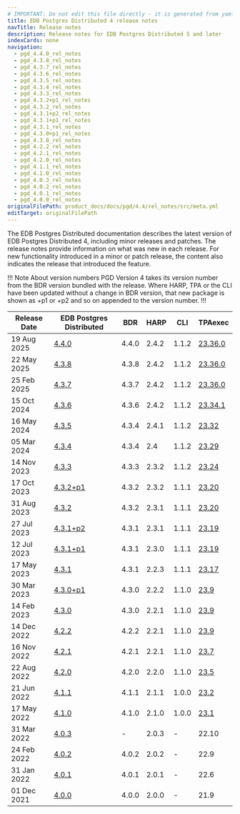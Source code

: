 ```yaml
---
# IMPORTANT: Do not edit this file directly - it is generated from yaml source.
title: EDB Postgres Distributed 4 release notes
navTitle: Release notes
description: Release notes for EDB Postgres Distributed 5 and later
indexCards: none
navigation:
  - pgd_4.4.0_rel_notes
  - pgd_4.3.8_rel_notes
  - pgd_4.3.7_rel_notes
  - pgd_4.3.6_rel_notes
  - pgd_4.3.5_rel_notes
  - pgd_4.3.4_rel_notes
  - pgd_4.3.3_rel_notes
  - pgd_4.3.2+p1_rel_notes
  - pgd_4.3.2_rel_notes
  - pgd_4.3.1+p2_rel_notes
  - pgd_4.3.1+p1_rel_notes
  - pgd_4.3.1_rel_notes
  - pgd_4.3.0+p1_rel_notes
  - pgd_4.3.0_rel_notes
  - pgd_4.2.2_rel_notes
  - pgd_4.2.1_rel_notes
  - pgd_4.2.0_rel_notes
  - pgd_4.1.1_rel_notes
  - pgd_4.1.0_rel_notes
  - pgd_4.0.3_rel_notes
  - pgd_4.0.2_rel_notes
  - pgd_4.0.1_rel_notes
  - pgd_4.0.0_rel_notes
originalFilePath: product_docs/docs/pgd/4.4/rel_notes/src/meta.yml
editTarget: originalFilePath
---
```



The EDB Postgres Distributed documentation describes the latest version of EDB Postgres Distributed 4, including minor releases and patches. The release notes provide information on what was new in each release. For new functionality introduced in a minor or patch release, the content also indicates the release that introduced the feature.

!!! Note About version numbers
PGD Version 4 takes its version number from the BDR version bundled with the release. Where HARP, TPA or the CLI have been updated without a change in BDR version, that new package is shown as +p1 or +p2 and so on appended to the version number.
!!!


| Release Date | EDB Postgres Distributed | BDR | HARP | CLI | TPAexec |
|---|---|---|---|---|---|
| 19 Aug 2025 | [4.4.0](./pgd_4.4.0_rel_notes) | 4.4.0 | 2.4.2 | 1.1.2 | [23.36.0](/tpa/latest/rel_notes/tpa_23.36.0_rel_notes) |
| 22 May 2025 | [4.3.8](./pgd_4.3.8_rel_notes) | 4.3.8 | 2.4.2 | 1.1.2 | [23.36.0](/tpa/latest/rel_notes/tpa_23.36.0_rel_notes) |
| 25 Feb 2025 | [4.3.7](./pgd_4.3.7_rel_notes) | 4.3.7 | 2.4.2 | 1.1.2 | [23.36.0](/tpa/latest/rel_notes/tpa_23.36.0_rel_notes) |
| 15 Oct 2024 | [4.3.6](./pgd_4.3.6_rel_notes) | 4.3.6 | 2.4.2 | 1.1.2 | [23.34.1](/tpa/latest/rel_notes/tpa_23.34.1_rel_notes) |
| 16 May 2024 | [4.3.5](./pgd_4.3.5_rel_notes) | 4.3.4 | 2.4.1 | 1.1.2 | [23.32](/tpa/latest/rel_notes/tpa_23.32_rel_notes/) |
| 05 Mar 2024 | [4.3.4](./pgd_4.3.4_rel_notes) | 4.3.4 | 2.4 | 1.1.2 | [23.29](/tpa/latest/rel_notes/tpa_23.29_rel_notes/) |
| 14 Nov 2023 | [4.3.3](./pgd_4.3.3_rel_notes) | 4.3.3 | 2.3.2 | 1.1.2 | [23.24](/tpa/latest/rel_notes/tpa_23.24_rel_notes/) |
| 17 Oct 2023 | [4.3.2+p1](./pgd_4.3.2+p1_rel_notes) | 4.3.2 | 2.3.2 | 1.1.1 | [23.20](/tpa/latest/rel_notes/tpa_23.20_rel_notes/) |
| 31 Aug 2023 | [4.3.2](./pgd_4.3.2_rel_notes) | 4.3.2 | 2.3.1 | 1.1.1 | [23.20](/tpa/latest/rel_notes/tpa_23.20_rel_notes/) |
| 27 Jul 2023 | [4.3.1+p2](./pgd_4.3.1+p2_rel_notes) | 4.3.1 | 2.3.1 | 1.1.1 | [23.19](/tpa/latest/rel_notes/tpa_23.19_rel_notes/) |
| 12 Jul 2023 | [4.3.1+p1](./pgd_4.3.1+p1_rel_notes) | 4.3.1 | 2.3.0 | 1.1.1 | [23.19](/tpa/latest/rel_notes/tpa_23.19_rel_notes/) |
| 17 May 2023 | [4.3.1](./pgd_4.3.1_rel_notes) | 4.3.1 | 2.2.3 | 1.1.1 | [23.17](/tpa/latest/rel_notes/tpa_23.17_rel_notes/) |
| 30 Mar 2023 | [4.3.0+p1](./pgd_4.3.0+p1_rel_notes) | 4.3.0 | 2.2.2 | 1.1.0 | [23.9](/tpa/latest/rel_notes/tpa_23.1-11_rel_notes#tpa-239) |
| 14 Feb 2023 | [4.3.0](./pgd_4.3.0_rel_notes) | 4.3.0 | 2.2.1 | 1.1.0 | [23.9](/tpa/latest/rel_notes/tpa_23.1-11_rel_notes#tpa-239) |
| 14 Dec 2022 | [4.2.2](./pgd_4.2.2_rel_notes) | 4.2.2 | 2.2.1 | 1.1.0 | [23.9](/tpa/latest/rel_notes/tpa_23.1-11_rel_notes#tpa-239) |
| 16 Nov 2022 | [4.2.1](./pgd_4.2.1_rel_notes) | 4.2.1 | 2.2.1 | 1.1.0 | [23.7](/tpa/latest/rel_notes/tpa_23.1-11_rel_notes#tpa-237) |
| 22 Aug 2022 | [4.2.0](./pgd_4.2.0_rel_notes) | 4.2.0 | 2.2.0 | 1.1.0 | [23.5](/tpa/latest/rel_notes/tpa_23.1-11_rel_notes#tpa-235) |
| 21 Jun 2022 | [4.1.1](./pgd_4.1.1_rel_notes) | 4.1.1 | 2.1.1 | 1.0.0 | [23.2](/tpa/latest/rel_notes/tpa_23.1-11_rel_notes#tpa-232) |
| 17 May 2022 | [4.1.0](./pgd_4.1.0_rel_notes) | 4.1.0 | 2.1.0 | 1.0.0 | [23.1](/tpa/latest/rel_notes/tpa_23.1-11_rel_notes#tpa-231) |
| 31 Mar 2022 | [4.0.3](./pgd_4.0.3_rel_notes) | - | 2.0.3 | - | 22.10 |
| 24 Feb 2022 | [4.0.2](./pgd_4.0.2_rel_notes) | 4.0.2 | 2.0.2 | - | 22.9 |
| 31 Jan 2022 | [4.0.1](./pgd_4.0.1_rel_notes) | 4.0.1 | 2.0.1 | - | 22.6 |
| 01 Dec 2021 | [4.0.0](./pgd_4.0.0_rel_notes) | 4.0.0 | 2.0.0 | - | 21.9 |
